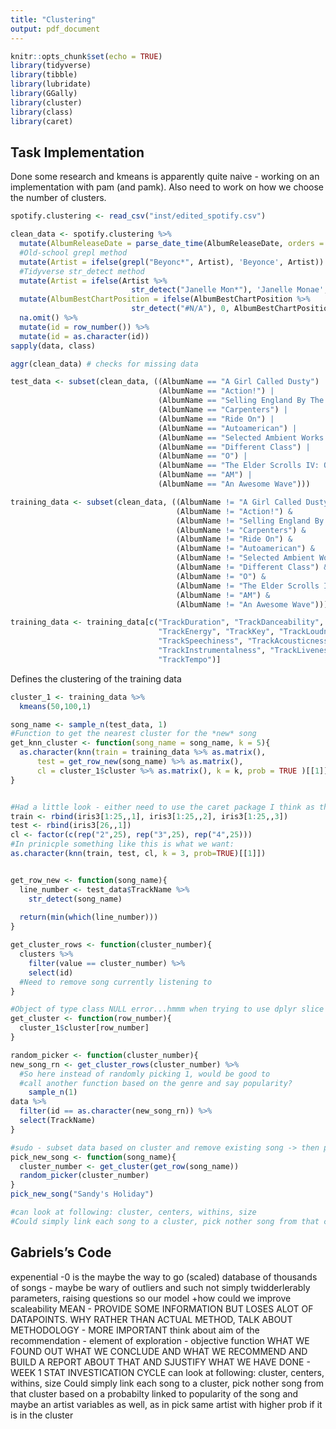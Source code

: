 ```yaml
---
title: "Clustering"
output: pdf_document
---
```


```r
knitr::opts_chunk$set(echo = TRUE)
library(tidyverse)
library(tibble)
library(lubridate)
library(GGally)
library(cluster)
library(class)
library(caret)
```

## Task Implementation
Done some research and kmeans is apparently quite naive - working on
an implementation with pam (and pamk). Also need to work on how we
choose the number of clusters.

```r

spotify.clustering <- read_csv("inst/edited_spotify.csv")

clean_data <- spotify.clustering %>%
  mutate(AlbumReleaseDate = parse_date_time(AlbumReleaseDate, orders = c("y", "ym","ymd"))) %>%
  #Old-school grepl method
  mutate(Artist = ifelse(grepl("Beyonc*", Artist), 'Beyonce', Artist)) %>%
  #Tidyverse str_detect method
  mutate(Artist = ifelse(Artist %>% 
                           str_detect("Janelle Mon*"), 'Janelle Monae', Artist)) %>%
  mutate(AlbumBestChartPosition = ifelse(AlbumBestChartPosition %>% 
                           str_detect("#N/A"), 0, AlbumBestChartPosition)) %>%
  na.omit() %>%
  mutate(id = row_number()) %>%
  mutate(id = as.character(id))
sapply(data, class)

aggr(clean_data) # checks for missing data

test_data <- subset(clean_data, ((AlbumName == "A Girl Called Dusty") | 
                                 (AlbumName == "Action!") |
                                 (AlbumName == "Selling England By The Pound") |
                                 (AlbumName == "Carpenters") | 
                                 (AlbumName == "Ride On") |
                                 (AlbumName == "Autoamerican") |
                                 (AlbumName == "Selected Ambient Works 85-92") |    
                                 (AlbumName == "Different Class") |
                                 (AlbumName == "O") |
                                 (AlbumName == "The Elder Scrolls IV: Oblivion: Original Game Soundtrack") |
                                 (AlbumName == "AM") |
                                 (AlbumName == "An Awesome Wave")))

training_data <- subset(clean_data, ((AlbumName != "A Girl Called Dusty") & 
                                     (AlbumName != "Action!") &
                                     (AlbumName != "Selling England By The Pound") &
                                     (AlbumName != "Carpenters") & 
                                     (AlbumName != "Ride On") &
                                     (AlbumName != "Autoamerican") &
                                     (AlbumName != "Selected Ambient Works 85-92") &    
                                     (AlbumName != "Different Class") &
                                     (AlbumName != "O") &
                                     (AlbumName != "The Elder Scrolls IV: Oblivion: Original Game Soundtrack") &
                                     (AlbumName != "AM") &
                                     (AlbumName != "An Awesome Wave")))

training_data <- training_data[c("TrackDuration", "TrackDanceability",
                                 "TrackEnergy", "TrackKey", "TrackLoudness",
                                 "TrackSpeechiness", "TrackAcousticness",
                                 "TrackInstrumentalness", "TrackLiveness", "TrackValence",
                                 "TrackTempo")]

```


Defines the clustering of the training data
```r
cluster_1 <- training_data %>%
  kmeans(50,100,1)
```

```r
song_name <- sample_n(test_data, 1)
#Function to get the nearest cluster for the *new* song
get_knn_cluster <- function(song_name = song_name, k = 5){
  as.character(knn(train = training_data %>% as.matrix(),
      test = get_row_new(song_name) %>% as.matrix(),
      cl = cluster_1$cluster %>% as.matrix(), k = k, prob = TRUE )[[1]])
}


#Had a little look - either need to use the caret package I think as that handles tibbles or somehow get the training_data e.t.c in the form of a matrix or dataframe but each time I try it has other class structures and not quite sure why lol
train <- rbind(iris3[1:25,,1], iris3[1:25,,2], iris3[1:25,,3])
test <- rbind(iris3[26,,1])
cl <- factor(c(rep("2",25), rep("3",25), rep("4",25)))
#In prinicple something like this is what we want:
as.character(knn(train, test, cl, k = 3, prob=TRUE)[[1]])


get_row_new <- function(song_name){
  line_number <- test_data$TrackName %>%
    str_detect(song_name)
    
  return(min(which(line_number)))
}

get_cluster_rows <- function(cluster_number){
  clusters %>%
    filter(value == cluster_number) %>%
    select(id) 
  #Need to remove song currently listening to
}

#Object of type class NULL error...hmmm when trying to use dplyr slice but works with base :O
get_cluster <- function(row_number){
  cluster_1$cluster[row_number]
}

random_picker <- function(cluster_number){
new_song_rn <- get_cluster_rows(cluster_number) %>%
  #So here instead of randomly picking 1, would be good to
  #call another function based on the genre and say popularity?
    sample_n(1)
data %>%
  filter(id == as.character(new_song_rn)) %>%
  select(TrackName)
}

#sudo - subset data based on cluster and remove existing song -> then pick one of remaining songs.
pick_new_song <- function(song_name){
  cluster_number <- get_cluster(get_row(song_name))
  random_picker(cluster_number)
}
pick_new_song("Sandy's Holiday")

#can look at following: cluster, centers, withins, size
#Could simply link each song to a cluster, pick nother song from that cluster based on a probabilty linked to popularity of the song and maybe an artist variables as well, as in pick same artist with higher prob if it is in the cluster
```

## Gabriels's Code
 expenential -0 is the maybe the way to go (scaled)
 database of thousands of songs - maybe be wary of outliers and such not
 simply twidderlerably parameters, raising questions so our model +how could we improve
 scaleability
 MEAN - PROVIDE SOME INFORMATION BUT LOSES ALOT OF DATAPOINTS. 
 WHY RATHER THAN ACTUAL METHOD, TALK ABOUT METHODOLOGY - MORE IMPORTANT
 think about aim of the recommendation - element of exploration - objective function
 WHAT WE FOUND OUT WHAT WE CONCLUDE AND WHAT WE RECOMMEND AND BUILD A REPORT ABOUT THAT AND SJUSTIFY WHAT WE HAVE DONE - WEEK 1 STAT INVESTICATION CYCLE
can look at following: cluster, centers, withins, size
Could simply link each song to a cluster, pick nother song from that cluster based on a probabilty linked to popularity of the song and maybe an artist variables as well, as in pick same artist with higher prob if it is in the cluster

